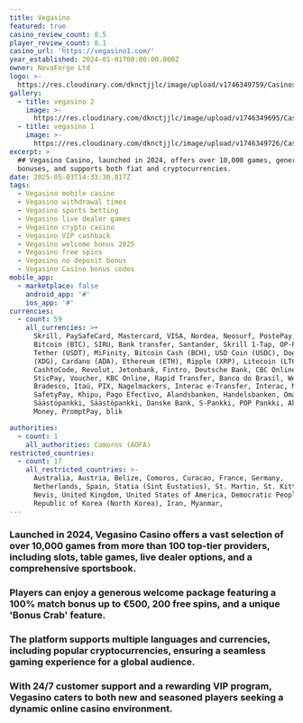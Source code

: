 ```yaml
---
title: Vegasino
featured: true
casino_review_count: 8.5
player_review_count: 8.1
casino_url: 'https://vegasino1.com/'
year_established: 2024-01-01T00:00:00.000Z
owner: NovaForge Ltd
logo: >-
  https://res.cloudinary.com/dknctjjlc/image/upload/v1746349759/Casinos/Vegasino/Screenshot_2025-05-04_at_12.09.06_dp0or5.png
gallery:
  - title: vegasino 2
    image: >-
      https://res.cloudinary.com/dknctjjlc/image/upload/v1746349695/Casinos/Vegasino/Screenshot_2025-05-04_at_12.07.39_y3xtdl.png
  - title: vegasino 1
    image: >-
      https://res.cloudinary.com/dknctjjlc/image/upload/v1746349726/Casinos/Vegasino/Screenshot_2025-05-04_at_12.07.51_ayhomj.png
excerpt: >
  ## Vegasino Casino, launched in 2024, offers over 10,000 games, generous
  bonuses, and supports both fiat and cryptocurrencies.
date: 2025-05-03T14:33:30.817Z
tags:
  - Vegasino mobile casino
  - Vegasino withdrawal times
  - Vegasino sports betting
  - Vegasino live dealer games
  - Vegasino crypto casino
  - Vegasino VIP cashback
  - Vegasino welcome bonus 2025
  - Vegasino free spins
  - Vegasino no deposit bonus
  - Vegasino Casino bonus codes
mobile_app:
  - marketplace: false
    android_app: '#'
    ios_app: '#'
currencies:
  - count: 59
    all_currencies: >+
      Skrill, PaySafeCard, Mastercard, VISA, Nordea, Neosurf, PostePay, Zimpler,
      Bitcoin (BTC), SIRU, Bank transfer, Santander, Skrill 1-Tap, OP-Pohjola,
      Tether (USDT), MiFinity, Bitcoin Cash (BCH), USD Coin (USDC), Dogecoin
      (XDG), Cardano (ADA), Ethereum (ETH), Ripple (XRP), Litecoin (LTC), UTORG,
      CashtoCode, Revolut, Jetonbank, Fintro, Deutsche Bank, CBC Online, Crelan,
      SticPay, Voucher, KBC Online, Rapid Transfer, Banco do Brasil, WebPay,
      Bradesco, Itaú, PIX, Nagelmackers, Interac e-Transfer, Interac, Mach,
      SafetyPay, Khipu, Pago Efectivo, Alandsbanken, Handelsbanken, Oma
      Säästöpankki, Säästöpankki, Danske Bank, S-Pankki, POP Pankki, Aktia, True
      Money, PromptPay, blik

authorities:
  - count: 1
    all_authorities: Comoros (AOFA)
restricted_countries:
  - count: 17
    all_restricted_countries: >-
      Australia, Austria, Belize, Comoros, Curacao, France, Germany,
      Netherlands, Spain, Statia (Sint Eustatius), St. Martin, St. Kitts &
      Nevis, United Kingdom, United States of America, Democratic People's
      Republic of Korea (North Korea), Iran, Myanmar,
---
```


### Launched in 2024, Vegasino Casino offers a vast selection of over 10,000 games from more than 100 top-tier providers, including slots, table games, live dealer options, and a comprehensive sportsbook. 

### Players can enjoy a generous welcome package featuring a 100% match bonus up to €500, 200 free spins, and a unique 'Bonus Crab' feature. 

### The platform supports multiple languages and currencies, including popular cryptocurrencies, ensuring a seamless gaming experience for a global audience. 

### With 24/7 customer support and a rewarding VIP program, Vegasino caters to both new and seasoned players seeking a dynamic online casino environment.
